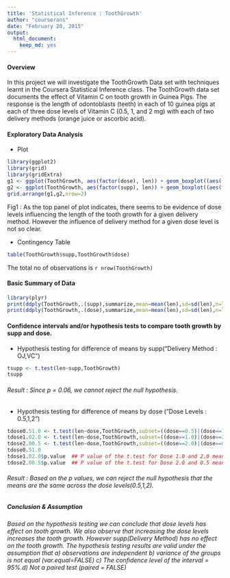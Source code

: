 ```yaml
---
title: 'Statistical Inference : ToothGrowth'
author: "courserans"
date: "February 20, 2015"
output:
  html_document:
    keep_md: yes
---
```

#### Overview
In this project we will investigate the ToothGrowth Data set with techniques learnt in the Coursera Statistical Inference class. The ToothGrowth data set documents the effect of Vitamin C on tooth growth in Guinea Pigs. The response is the length of odontoblasts (teeth) in each of 10 guinea pigs at each of three dose levels of Vitamin C (0.5, 1, and 2 mg) with each of two delivery methods (orange juice or ascorbic acid).

#### Exploratory Data Analysis
* Plot
```r
library(ggplot2)
library(grid)
library(gridExtra)
g1 <- ggplot(ToothGrowth, aes(factor(dose), len)) + geom_boxplot((aes(fill = factor(dose)))) + facet_grid(. ~ supp) + theme_bw()
g2 <- ggplot(ToothGrowth, aes(factor(supp), len)) + geom_boxplot((aes(fill = factor(supp)))) + facet_grid(. ~ dose) + theme_bw()
grid.arrange(g1,g2,nrow=2)
```
Fig1 : As the top panel of plot indicates, there seems to be evidence of dose levels influencing the length of the tooth growth for a given delivery method. However the influence of delivery method for a given dose level is not so clear.

* Contingency Table
```r
table(ToothGrowth$supp,ToothGrowth$dose)
```
The total no of observations is `r nrow(ToothGrowth)`

####  Basic Summary of Data
```r
library(plyr)
print(ddply(ToothGrowth,.(supp),summarize,mean=mean(len),sd=sd(len),n=length(len)),row.names=FALSE,justify="centre")
print(ddply(ToothGrowth,.(dose),summarize,mean=mean(len),sd=sd(len),n=length(len)),row.names=FALSE,justify="centre")
```
#### Confidence intervals and/or hypothesis tests to compare tooth growth by supp and dose.
- Hypothesis testing for difference of means by supp("Delivery Method : OJ,VC")
```r
tsupp <- t.test(len~supp,ToothGrowth)
tsupp
```
###### Result : Since p = 0.06, we cannot reject the null hypothesis. 
- Hypothesis testing for difference of means by dose ("Dose Levels : 0.5,1,2")

```r
tdose0.51.0 <- t.test(len~dose,ToothGrowth,subset=((dose==0.5)|(dose==1)))
tdose1.02.0 <- t.test(len~dose,ToothGrowth,subset=((dose==1.0)|(dose==2.0)))
tdose2.00.5 <- t.test(len~dose,ToothGrowth,subset=((dose==2.0)|(dose==0.5)))
tdose0.51.0
tdose1.02.0$p.value  ## P value of the t.test for Dose 1.0 and 2.0 mean comparison. For brevity just printed the p values.
tdose2.00.5$p.value  ## P value of the t.test for Dose 2.0 and 0.5 mean comparison. For brevity just printed the p values.
```
###### Result : Based on the p values, we can reject the null hypothesis that the means are the same across the dose levels(0.5,1,2).

##### Conclusion & Assumption
###### Based on the hypothesis testing we can conclude that dose levels has effect on tooth growth. We also observe that increasing the dose levels increases the tooth growth. However supp(Delivery Method) has no effect on the tooth growth. The hypothesis testing results are valid under the assumption that a) observations are independent b) variance of the groups is not equal (var.equal=FALSE) c) The confidence level of the interval = 95%.d) Not a paired test (paired = FALSE)
